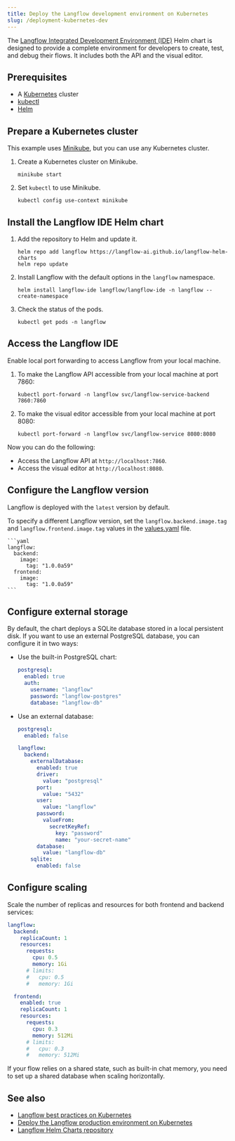 ```yaml
---
title: Deploy the Langflow development environment on Kubernetes
slug: /deployment-kubernetes-dev
---
```



The [Langflow Integrated Development Environment (IDE)](https://github.com/langflow-ai/langflow-helm-charts/tree/main/charts/langflow-ide) Helm chart is designed to provide a complete environment for developers to create, test, and debug their flows. It includes both the API and the visual editor.

## Prerequisites

- A [Kubernetes](https://kubernetes.io/docs/setup/) cluster
- [kubectl](https://kubernetes.io/docs/tasks/tools/#kubectl)
- [Helm](https://helm.sh/docs/intro/install/)

## Prepare a Kubernetes cluster

This example uses [Minikube](https://minikube.sigs.k8s.io/docs/start/), but you can use any Kubernetes cluster.

1. Create a Kubernetes cluster on Minikube.

	```shell
	minikube start
	```

2. Set `kubectl` to use Minikube.

	```shell
	kubectl config use-context minikube
	```

## Install the Langflow IDE Helm chart

1. Add the repository to Helm and update it.

	```shell
	helm repo add langflow https://langflow-ai.github.io/langflow-helm-charts
	helm repo update
	```

2. Install Langflow with the default options in the `langflow` namespace.

	```shell
	helm install langflow-ide langflow/langflow-ide -n langflow --create-namespace
	```

3. Check the status of the pods.

	```shell
	kubectl get pods -n langflow
	```

## Access the Langflow IDE

Enable local port forwarding to access Langflow from your local machine.

1. To make the Langflow API accessible from your local machine at port 7860:
    ```shell
    kubectl port-forward -n langflow svc/langflow-service-backend 7860:7860
    ```

2. To make the visual editor accessible from your local machine at port 8080:

    ```shell
    kubectl port-forward -n langflow svc/langflow-service 8080:8080
    ```

Now you can do the following:

- Access the Langflow API at `http://localhost:7860`.
- Access the visual editor at `http://localhost:8080`.

## Configure the Langflow version

Langflow is deployed with the `latest` version by default.

To specify a different Langflow version, set the `langflow.backend.image.tag` and `langflow.frontend.image.tag` values in the [values.yaml](https://github.com/langflow-ai/langflow-helm-charts/blob/main/charts/langflow-ide/values.yaml) file.

    ```yaml
    langflow:
      backend:
        image:
          tag: "1.0.0a59"
      frontend:
        image:
          tag: "1.0.0a59"
    ```

## Configure external storage

By default, the chart deploys a SQLite database stored in a local persistent disk. If you want to use an external PostgreSQL database, you can configure it in two ways:

* Use the built-in PostgreSQL chart:
    ```yaml
    postgresql:
      enabled: true
      auth:
        username: "langflow"
        password: "langflow-postgres"
        database: "langflow-db"
    ```

* Use an external database:
    ```yaml
    postgresql:
      enabled: false

    langflow:
      backend:
        externalDatabase:
          enabled: true
          driver:
            value: "postgresql"
          port:
            value: "5432"
          user:
            value: "langflow"
          password:
            valueFrom:
              secretKeyRef:
                key: "password"
                name: "your-secret-name"
          database:
            value: "langflow-db"
        sqlite:
          enabled: false
    ```

## Configure scaling

Scale the number of replicas and resources for both frontend and backend services:

```yaml
langflow:
  backend:
    replicaCount: 1
    resources:
      requests:
        cpu: 0.5
        memory: 1Gi
      # limits:
      #   cpu: 0.5
      #   memory: 1Gi

  frontend:
    enabled: true
    replicaCount: 1
    resources:
      requests:
        cpu: 0.3
        memory: 512Mi
      # limits:
      #   cpu: 0.3
      #   memory: 512Mi
```

If your flow relies on a shared state, such as built-in chat memory, you need to set up a shared database when scaling horizontally.

## See also

* [Langflow best practices on Kubernetes](/deployment-prod-best-practices)
* [Deploy the Langflow production environment on Kubernetes](/deployment-kubernetes-prod)
* [Langflow Helm Charts repository](https://github.com/langflow-ai/langflow-helm-charts)